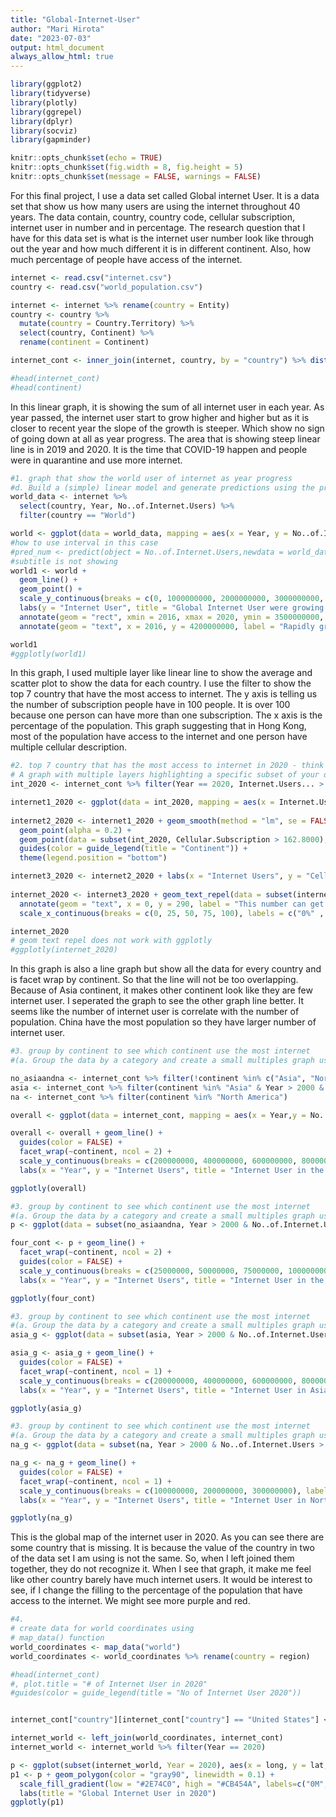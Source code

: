 ```yaml
---
title: "Global-Internet-User"
author: "Mari Hirota"
date: "2023-07-03"
output: html_document
always_allow_html: true
---
```


```r
library(ggplot2)
library(tidyverse)
library(plotly)
library(ggrepel)
library(dplyr)
library(socviz)
library(gapminder)

knitr::opts_chunk$set(echo = TRUE)
knitr::opts_chunk$set(fig.width = 8, fig.height = 5)
knitr::opts_chunk$set(message = FALSE, warnings = FALSE)

```

For this final project, I use a data set called Global internet User. It is a data set that show us how many users are using the internet throughout 40 years. The data contain, country, country code, cellular subscription, internet user in number and in percentage. The research question that I have for this data set is what is the internet user number look like through out the year and how much different it is in different continent. Also, how much percentage of people have access of the internet. 

```r
internet <- read.csv("internet.csv")
country <- read.csv("world_population.csv")

internet <- internet %>% rename(country = Entity)
country <- country %>%
  mutate(country = Country.Territory) %>%
  select(country, Continent) %>%
  rename(continent = Continent)

internet_cont <- inner_join(internet, country, by = "country") %>% distinct()

#head(internet_cont)
#head(continent)
```

In this linear graph, it is showing the sum of all internet user in each year. As year passed, the internet user start to grow higher and higher but as it is closer to recent year the slope of the growth is steeper. Which show no sign of going down at all as year progress. The area that is showing steep linear line is in 2019 and 2020. It is the time that COVID-19 happen and people were in quarantine and use more internet. 

```r
#1. graph that show the world user of internet as year progress
#d. Build a (simple) linear model and generate predictions using the predict() function, then graph the predictions with a confidence interval (see figure 6.4 on page 145, section 6.4)
world_data <- internet %>% 
  select(country, Year, No..of.Internet.Users) %>% 
  filter(country == "World")

world <- ggplot(data = world_data, mapping = aes(x = Year, y = No..of.Internet.Users))
#how to use interval in this case
#pred_num <- predict(object = No..of.Internet.Users,newdata = world_data,interval = "confidence")
#subtitle is not showing
world1 <- world + 
  geom_line() + 
  geom_point() + 
  scale_y_continuous(breaks = c(0, 1000000000, 2000000000, 3000000000, 4000000000), labels = c("0", "1B", "2B", "3B", "4B")) +
  labs(y = "Internet User", title = "Global Internet User were growing faster in earlier year", subtitle = "1980-2020") +
  annotate(geom = "rect", xmin = 2016, xmax = 2020, ymin = 3500000000, ymax = 4700000000, fill = "red", alpha = 0.2) +
  annotate(geom = "text", x = 2016, y = 4200000000, label = "Rapidly growing", size = 3)

world1
#ggplotly(world1)
```

In this graph, I used multiple layer like linear line to show the average and scatter plot to show the data for each country. I use the filter to show the top 7 country that have the most access to internet. The y axis is telling us the number of subscription people have in 100 people. It is over 100 because one person can have more than one subscription. The x axis is the percentage of the population. This graph suggesting that in Hong Kong, most of the population have access to the internet and one person have multiple cellular description. 

```r
#2. top 7 country that has the most access to internet in 2020 - think of better name
# A graph with multiple layers highlighting a specific subset of your data (see figure 8.13 in section 8.2, on page 207)
int_2020 <- internet_cont %>% filter(Year == 2020, Internet.Users... > 0.0000)

internet1_2020 <- ggplot(data = int_2020, mapping = aes(x = Internet.Users...,y = Cellular.Subscription,label = factor(country))) 
  
internet2_2020 <- internet1_2020 + geom_smooth(method = "lm", se = FALSE, color = "gray80") +
  geom_point(alpha = 0.2) +
  geom_point(data = subset(int_2020, Cellular.Subscription > 162.8000), mapping = aes(x = Internet.Users...,y = Cellular.Subscription, color = continent)) +
  guides(color = guide_legend(title = "Continent")) +
  theme(legend.position = "bottom")

internet3_2020 <- internet2_2020 + labs(x = "Internet Users", y = "Cellular Subscription per 100 people", title = "Top 7 Country that has the Most Access to Internet in 2020")
  
internet_2020 <- internet3_2020 + geom_text_repel(data = subset(internet_cont, Year == 2020 & Cellular.Subscription > 162.8000 & Internet.Users... > 0.0000), size = 2, aes( label = country)) +
  annotate(geom = "text", x = 0, y = 290, label = "This number can get over 100 when the average person has \n more than one subscription to a mobile service.", hjust = 0, size = 2.5) +
  scale_x_continuous(breaks = c(0, 25, 50, 75, 100), labels = c("0%" , "25%", "50%", "75%", "100%"))

internet_2020
# geom text repel does not work with ggplotly
#ggplotly(internet_2020)
```


In this graph is also a line graph but show all the data for every country and is facet wrap by continent. So that the line will not be too overlapping. Because of Asia continent, it makes other continent look like they are few internet user. I seperated the graph to see the other graph line better. It seems like the number of internet user is correlate with the number of population. China have the most population so they have larger number of internet user. 

```r
#3. group by continent to see which continent use the most internet 
#(a. Group the data by a category and create a small multiples graph using facet)

no_asiaandna <- internet_cont %>% filter(!continent %in% c("Asia", "North America")) 
asia <- internet_cont %>% filter(continent %in% "Asia" & Year > 2000 & No..of.Internet.Users > 0)
na <- internet_cont %>% filter(continent %in% "North America")

overall <- ggplot(data = internet_cont, mapping = aes(x = Year,y = No..of.Internet.Users, group = country, color = country))

overall <- overall + geom_line() + 
  guides(color = FALSE) +
  facet_wrap(~continent, ncol = 2) +
  scale_y_continuous(breaks = c(200000000, 400000000, 600000000, 800000000, 1000000000), labels = c("200M" , "400M", "600M", "800M", "1B")) +
  labs(x = "Year", y = "Internet Users", title = "Internet User in the Past 20 Years by Continent")

ggplotly(overall)


```


```r
#3. group by continent to see which continent use the most internet 
#(a. Group the data by a category and create a small multiples graph using facet)
p <- ggplot(data = subset(no_asiaandna, Year > 2000 & No..of.Internet.Users > 0), mapping = aes(x = Year,y = No..of.Internet.Users, group = country, color = country))

four_cont <- p + geom_line() + 
  facet_wrap(~continent, ncol = 2) + 
  guides(color = FALSE) + 
  scale_y_continuous(breaks = c(25000000, 50000000, 75000000, 100000000, 150000000), labels = c("25M" , "50M", "75M", "100M", "150M")) +
  labs(x = "Year", y = "Internet Users", title = "Internet User in the Past 20 Years of the Four Continenet")

ggplotly(four_cont)
```






```r
#3. group by continent to see which continent use the most internet 
#(a. Group the data by a category and create a small multiples graph using facet)
asia_g <- ggplot(data = subset(asia, Year > 2000 & No..of.Internet.Users > 0), mapping = aes(x = Year,y = No..of.Internet.Users, group = country, color = country))

asia_g <- asia_g + geom_line() + 
  guides(color = FALSE) +
  facet_wrap(~continent, ncol = 1) +
  scale_y_continuous(breaks = c(200000000, 400000000, 600000000, 800000000, 1000000000), labels = c("200M" , "400M", "600M", "800M", "1B")) +
  labs(x = "Year", y = "Internet Users", title = "Internet User in Asia in the Past 20 Years")

ggplotly(asia_g)

```








```r
#3. group by continent to see which continent use the most internet 
#(a. Group the data by a category and create a small multiples graph using facet)
na_g <- ggplot(data = subset(na, Year > 2000 & No..of.Internet.Users > 0), mapping = aes(x = Year,y = No..of.Internet.Users, group = country, color = country))

na_g <- na_g + geom_line() + 
  guides(color = FALSE) +
  facet_wrap(~continent, ncol = 1) +
  scale_y_continuous(breaks = c(100000000, 200000000, 300000000), labels = c("100M" , "200M", "300M")) +
  labs(x = "Year", y = "Internet Users", title = "Internet User in North America in the Past 20 Years")

ggplotly(na_g)

```

This is the global map of the internet user in 2020. As you can see there are some country that is missing. It is because the value of the country in two of the data set I am using is not the same. So, when I left joined them together, they do not recognize it. When I see that graph, it make me feel like other country barely have much internet users. It would be interest to see, if I change the filling to the percentage of the population that have access to the internet. We might see more purple and red. 


```r
#4.
# create data for world coordinates using 
# map_data() function
world_coordinates <- map_data("world")
world_coordinates <- world_coordinates %>% rename(country = region)

#head(internet_cont)
#, plot.title = "# of Internet User in 2020"
#guides(color = guide_legend(title = "No of Internet User 2020"))


internet_cont["country"][internet_cont["country"] == "United States"] <- "USA"

internet_world <- left_join(world_coordinates, internet_cont)
internet_world <- internet_world %>% filter(Year == 2020)

p <- ggplot(subset(internet_world, Year = 2020), aes(x = long, y = lat, group = group, fill = No..of.Internet.Users))
p1 <- p + geom_polygon(color = "gray90", linewidth = 0.1) + 
  scale_fill_gradient(low = "#2E74C0", high = "#CB454A", labels=c("0M", "250M", "500M", "750M", "1B")) +
  labs(title = "Global Internet User in 2020")
ggplotly(p1)
```



